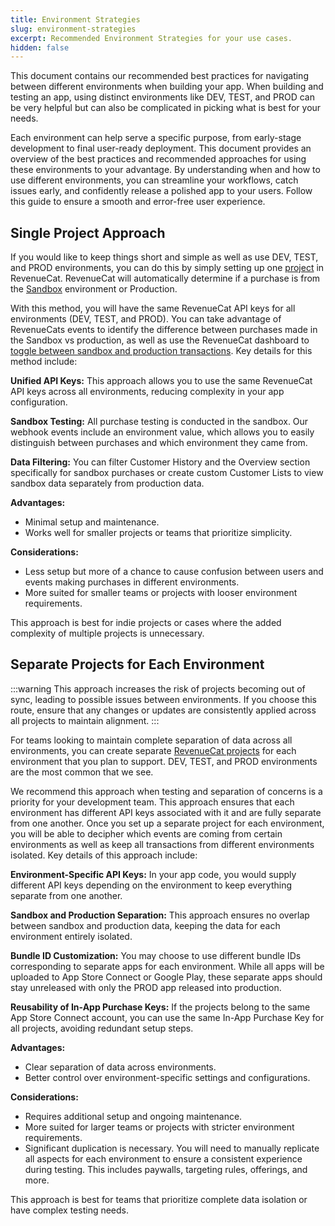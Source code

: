 ```yaml
---
title: Environment Strategies
slug: environment-strategies
excerpt: Recommended Environment Strategies for your use cases.
hidden: false
---
```

This document contains our recommended best practices for navigating between different environments when building your app. When building and testing an app, using distinct environments like DEV, TEST, and PROD can be very helpful but can also be complicated in picking what is best for your needs. 

Each environment can help serve a specific purpose, from early-stage development to final user-ready deployment. This document provides an overview of the best practices and recommended approaches for using these environments to your advantage. By understanding when and how to use different environments, you can streamline your workflows, catch issues early, and confidently release a polished app to your users. Follow this guide to ensure a smooth and error-free user experience.
## Single Project Approach ##
If you would like to keep things short and simple as well as use DEV, TEST, and PROD environments, you can do this by simply setting up one [project](https://www.revenuecat.com/docs/welcome/projects#configuring-projects) in RevenueCat. RevenueCat will automatically determine if a purchase is from the [Sandbox](https://www.revenuecat.com/docs/test-and-launch/sandbox) environment or Production. 

With this method, you will have the same RevenueCat API keys for all environments (DEV, TEST, and PROD). You can take advantage of RevenueCats events to identify the difference between purchases made in the Sandbox vs production, as well as use the RevenueCat dashboard to [toggle between sandbox and production transactions](https://www.revenuecat.com/docs/test-and-launch/sandbox#viewing-sandbox-data). Key details for this method include:

**Unified API Keys:** This approach allows you to use the same RevenueCat API keys across all environments, reducing complexity in your app configuration.

**Sandbox Testing:** All purchase testing is conducted in the sandbox. Our webhook events include an environment value, which allows you to easily distinguish between purchases and which environment they came from.

**Data Filtering:** You can filter Customer History and the Overview section specifically for sandbox purchases or create custom Customer Lists to view sandbox data separately from production data.

**Advantages:**
- Minimal setup and maintenance.
- Works well for smaller projects or teams that prioritize simplicity.

**Considerations:**
- Less setup but more of a chance to cause confusion between users and events making purchases in different environments.
- More suited for smaller teams or projects with looser environment requirements.

This approach is best for indie projects or cases where the added complexity of multiple projects is unnecessary.

## Separate Projects for Each Environment ##

:::warning 
This approach increases the risk of projects becoming out of sync, leading to possible issues between environments. If you choose this route, ensure that any changes or updates are consistently applied across all projects to maintain alignment.
:::

For teams looking to maintain complete separation of data across all environments, you can create separate [RevenueCat projects](https://www.revenuecat.com/docs/welcome/projects#configuring-projects) for each environment that you plan to support. DEV, TEST, and PROD environments are the most common that we see. 

We recommend this approach when testing and separation of concerns is a priority for your development team. This approach ensures that each environment has different API keys associated with it and are fully separate from one another. Once you set up a separate project for each environment, you will be able to decipher which events are coming from certain environments as well as keep all transactions from different environments isolated. Key details of this approach include:

**Environment-Specific API Keys:** In your app code, you would supply different API keys depending on the environment to keep everything separate from one another.

**Sandbox and Production Separation:** This approach ensures no overlap between sandbox and production data, keeping the data for each environment entirely isolated.

**Bundle ID Customization:** You may choose to use different bundle IDs corresponding to separate apps for each environment. While all apps will be uploaded to App Store Connect or Google Play, these separate apps should stay unreleased with only the PROD app released into production.

**Reusability of In-App Purchase Keys:** If the projects belong to the same App Store Connect account, you can use the same In-App Purchase Key for all projects, avoiding redundant setup steps.

**Advantages:**
- Clear separation of data across environments.
- Better control over environment-specific settings and configurations.

**Considerations:**
- Requires additional setup and ongoing maintenance.
- More suited for larger teams or projects with stricter environment requirements.
- Significant duplication is necessary. You will need to manually replicate all aspects for each environment to ensure a consistent experience during testing. This includes paywalls, targeting rules, offerings, and more.

This approach is best for teams that prioritize complete data isolation or have complex testing needs.
